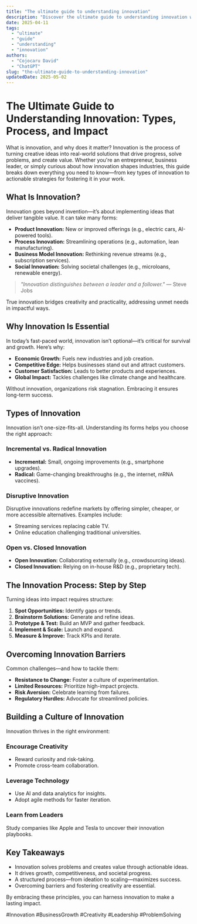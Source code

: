 ```yaml
---
title: "The ultimate guide to understanding innovation"
description: "Discover the ultimate guide to understanding innovation with this in-depth guide, providing actionable insights and practical tips to boost your knowledge and results."
date: 2025-04-11
tags:
  - "ultimate"
  - "guide"
  - "understanding"
  - "innovation"
authors:
  - "Cojocaru David"
  - "ChatGPT"
slug: "the-ultimate-guide-to-understanding-innovation"
updatedDate: 2025-05-02
---
```


# The Ultimate Guide to Understanding Innovation: Types, Process, and Impact  

What is innovation, and why does it matter? Innovation is the process of turning creative ideas into real-world solutions that drive progress, solve problems, and create value. Whether you're an entrepreneur, business leader, or simply curious about how innovation shapes industries, this guide breaks down everything you need to know—from key types of innovation to actionable strategies for fostering it in your work.  

## What Is Innovation?  

Innovation goes beyond invention—it’s about implementing ideas that deliver tangible value. It can take many forms:  

- **Product Innovation:** New or improved offerings (e.g., electric cars, AI-powered tools).  
- **Process Innovation:** Streamlining operations (e.g., automation, lean manufacturing).  
- **Business Model Innovation:** Rethinking revenue streams (e.g., subscription services).  
- **Social Innovation:** Solving societal challenges (e.g., microloans, renewable energy).  

> _"Innovation distinguishes between a leader and a follower."_ — Steve Jobs  

True innovation bridges creativity and practicality, addressing unmet needs in impactful ways.  

## Why Innovation Is Essential  

In today’s fast-paced world, innovation isn’t optional—it’s critical for survival and growth. Here’s why:  

- **Economic Growth:** Fuels new industries and job creation.  
- **Competitive Edge:** Helps businesses stand out and attract customers.  
- **Customer Satisfaction:** Leads to better products and experiences.  
- **Global Impact:** Tackles challenges like climate change and healthcare.  

Without innovation, organizations risk stagnation. Embracing it ensures long-term success.  

## Types of Innovation  

Innovation isn’t one-size-fits-all. Understanding its forms helps you choose the right approach:  

### Incremental vs. Radical Innovation  

- **Incremental:** Small, ongoing improvements (e.g., smartphone upgrades).  
- **Radical:** Game-changing breakthroughs (e.g., the internet, mRNA vaccines).  

### Disruptive Innovation  

Disruptive innovations redefine markets by offering simpler, cheaper, or more accessible alternatives. Examples include:  

- Streaming services replacing cable TV.  
- Online education challenging traditional universities.  

### Open vs. Closed Innovation  

- **Open Innovation:** Collaborating externally (e.g., crowdsourcing ideas).  
- **Closed Innovation:** Relying on in-house R&D (e.g., proprietary tech).  

## The Innovation Process: Step by Step  

Turning ideas into impact requires structure:  

1. **Spot Opportunities:** Identify gaps or trends.  
2. **Brainstorm Solutions:** Generate and refine ideas.  
3. **Prototype & Test:** Build an MVP and gather feedback.  
4. **Implement & Scale:** Launch and expand.  
5. **Measure & Improve:** Track KPIs and iterate.  

## Overcoming Innovation Barriers  

Common challenges—and how to tackle them:  

- **Resistance to Change:** Foster a culture of experimentation.  
- **Limited Resources:** Prioritize high-impact projects.  
- **Risk Aversion:** Celebrate learning from failures.  
- **Regulatory Hurdles:** Advocate for streamlined policies.  

## Building a Culture of Innovation  

Innovation thrives in the right environment:  

### Encourage Creativity  

- Reward curiosity and risk-taking.  
- Promote cross-team collaboration.  

### Leverage Technology  

- Use AI and data analytics for insights.  
- Adopt agile methods for faster iteration.  

### Learn from Leaders  

Study companies like Apple and Tesla to uncover their innovation playbooks.  

## Key Takeaways  

- Innovation solves problems and creates value through actionable ideas.  
- It drives growth, competitiveness, and societal progress.  
- A structured process—from ideation to scaling—maximizes success.  
- Overcoming barriers and fostering creativity are essential.  

By embracing these principles, you can harness innovation to make a lasting impact.  

#Innovation #BusinessGrowth #Creativity #Leadership #ProblemSolving